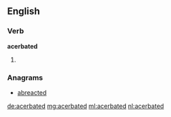 ==English==

===Verb===
'''acerbated'''
# {{past of|acerbate}}

===Anagrams===
* [[abreacted#English|abreacted]]

[[de:acerbated]]
[[mg:acerbated]]
[[ml:acerbated]]
[[nl:acerbated]]